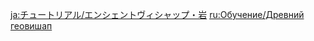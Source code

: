 {{Tutorial
|title    = Primo Geovishap
|subtitle = New Monster
|type     = Enemies
|icon     = Icon Tutorial Monster.png
|about    = Primo Geovishap
|image1   = Tutorial Enemies Primo Geovishap.png
|text1    = A Primo Geovishap awoken from a centuries-long slumber that can absorb different kinds of elemental power to unleash a Primordial Shower infused with {{Hydro}}, {{Pyro}}, {{Cryo}}, or {{Electro}}. If this attack hits a character protected by a {{Color|help|shield}}, the Primo Geovishap will take some DMG in return. If {{Color|help|the shield's elemental type is Geo}} or it {{Color|help|matches that of the Primordial Shower}}, the amount of reflected DMG will be increased...
|sort     = 2606
}}
<noinclude>
<!-- interwikis -->
[[ja:チュートリアル/エンシェントヴィシャップ・岩]]
[[ru:Обучение/Древний геовишап]]
</noinclude>